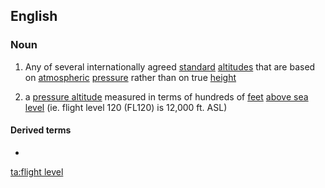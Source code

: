 ==English==
{{wikipedia}}

===Noun===
{{en-noun|head=[[flight]] [[level]]}}

# Any of several internationally agreed [[standard]] [[altitude]]s that are based on [[atmospheric]] [[pressure]] rather than on true [[height]]
# {{context|lang=en|aviation}} a [[pressure altitude]] measured in terms of hundreds of [[feet]] [[above sea level]] (ie. flight level 120 (FL120) is 12,000 ft. ASL)

====Derived terms====
* {{l|en|FL}} 

[[ta:flight level]]